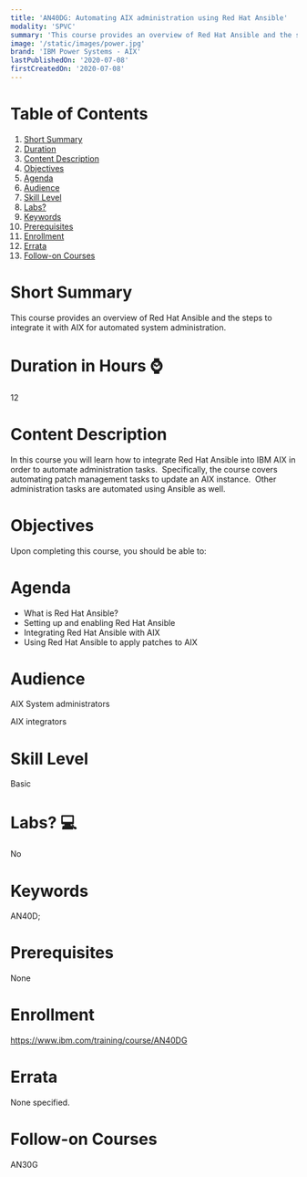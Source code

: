 ```yaml
---
title: 'AN40DG: Automating AIX administration using Red Hat Ansible'
modality: 'SPVC'
summary: 'This course provides an overview of Red Hat Ansible and the steps to integrate it with AIX for automated system administration.'
image: '/static/images/power.jpg'
brand: 'IBM Power Systems - AIX'
lastPublishedOn: '2020-07-08'
firstCreatedOn: '2020-07-08'
---
```

# Table of Contents
1.  [Short Summary](#short-summary)
2.  [Duration](#duration-in-hours-)
3.  [Content Description](#content-description)
4.  [Objectives](#objectives)
5.  [Agenda](#agenda)
6.  [Audience](#audience)
7.  [Skill Level](#skill-level)
8.  [Labs?](#labs-)
9.  [Keywords](#keywords)
10. [Prerequisites](#prerequisites)
11. [Enrollment](#enrollment)
12. [Errata](#errata)
13. [Follow-on Courses](#follow-on-courses)

# Short Summary
This course provides an overview of Red Hat Ansible and the steps to integrate it with AIX for automated system administration.

# Duration in Hours ⌚
12

# Content Description
<p>In this course you will learn how to integrate Red Hat Ansible into IBM AIX in order to automate administration tasks. &nbsp;Specifically, the course covers automating patch management tasks to update an AIX instance. &nbsp;Other administration tasks are automated using Ansible as well.</p>

# Objectives
<p>Upon completing this course, you should be able to:</p>

# Agenda
<ul><li>What is Red Hat Ansible?</li><li>Setting up and enabling Red Hat Ansible</li><li>Integrating Red Hat Ansible with AIX</li><li>Using Red Hat Ansible to apply patches to AIX</li></ul>

# Audience
<p>AIX System administrators</p><p>AIX integrators</p>

# Skill Level
Basic

# Labs? 💻
No

# Keywords
AN40D;

# Prerequisites
<p>None</p>

# Enrollment
https://www.ibm.com/training/course/AN40DG

# Errata
None specified.

# Follow-on Courses
AN30G

